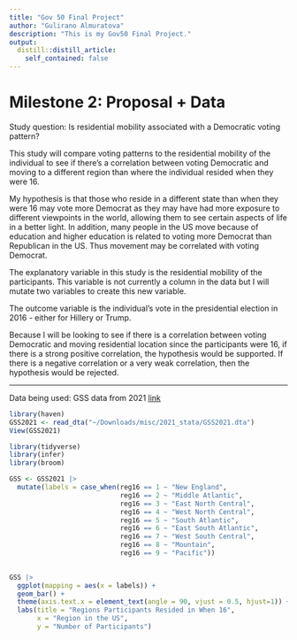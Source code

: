 ```yaml
---
title: "Gov 50 Final Project"
author: "Gulirano Almuratova"
description: "This is my Gov50 Final Project."
output:
  distill::distill_article:
    self_contained: false
---
```




# Milestone 2: Proposal + Data 

Study question: Is residential mobility associated with a Democratic voting pattern?  

This study will compare voting patterns to the residential mobility of the individual to see if there’s a correlation between voting Democratic and moving to a different region than where the individual resided when they were 16.  

My hypothesis is that those who reside in a different state than when they were 16 may vote more Democrat as they may have had more exposure to different viewpoints in the world, allowing them to see certain aspects of life in a better light. In addition, many people in the US move because of education and higher education is related to voting more Democrat than Republican in the US. Thus movement may be correlated with voting Democrat.  

The explanatory variable in this study is the residential mobility of the participants. This variable is not currently a column in the data but I will mutate two variables to create this new variable. 

The outcome variable is the individual's vote in the presidential election in 2016 - either for Hillery or Trump.  

Because I will be looking to see if there is a correlation between voting Democratic and moving residential location since the participants were 16, if there is a strong positive correlation, the hypothesis would be supported. If there is a negative correlation or a very weak correlation, then the hypothesis would be rejected.  

*** 

Data being used: GSS data from 2021 [link](https://gss.norc.org/get-the-data) 

```r
library(haven)
GSS2021 <- read_dta("~/Downloads/misc/2021_stata/GSS2021.dta")
View(GSS2021)
```

```r
library(tidyverse)
library(infer)
library(broom)
```



```r
GSS <- GSS2021 |>
  mutate(labels = case_when(reg16 == 1 ~ "New England",
                            reg16 == 2 ~ "Middle Atlantic",
                            reg16 == 3 ~ "East North Central",
                            reg16 == 4 ~ "West North Central",
                            reg16 == 5 ~ "South Atlantic",
                            reg16 == 6 ~ "East South Atlantic",
                            reg16 == 7 ~ "West South Central",
                            reg16 == 8 ~ "Mountain",
                            reg16 == 9 ~ "Pacific"))
  
```

```r
GSS |>
  ggplot(mapping = aes(x = labels)) +
  geom_bar() +
  theme(axis.text.x = element_text(angle = 90, vjust = 0.5, hjust=1)) +
  labs(title = "Regions Participants Resided in When 16",
       x = "Region in the US",
       y = "Number of Participants")
  
```

